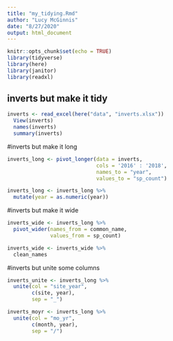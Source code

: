 ```yaml
---
title: "my_tidying.Rmd"
author: "Lucy McGinnis"
date: "8/27/2020"
output: html_document
---
```


```r
knitr::opts_chunk$set(echo = TRUE)
library(tidyverse)
library(here)
library(janitor)
library(readxl)
```

## inverts but make it tidy
```r
inverts <- read_excel(here("data", "inverts.xlsx"))
  View(inverts)
  names(inverts)
  summary(inverts)
```
  
#inverts but make it long
```r
inverts_long <- pivot_longer(data = inverts,
                             cols = '2016' : '2018',
                             names_to = "year",
                             values_to = "sp_count")

inverts_long <- inverts_long %>%
  mutate(year = as.numeric(year))
```

#inverts but make it wide
```r
inverts_wide <- inverts_long %>%
  pivot_wider(names_from = common_name,
              values_from = sp_count)

inverts_wide <- inverts_wide %>%
  clean_names
```

#inverts but unite some columns
```r
inverts_unite <- inverts_long %>%
  unite(col = "site_year",
        c(site, year),
        sep = "_")

inverts_moyr <- inverts_long %>%
  unite(col = "mo_yr",
        c(month, year),
        sep = "/")
```


